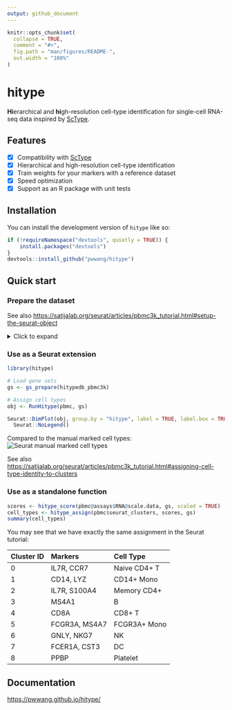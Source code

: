 ```yaml
---
output: github_document
---
```


<!-- README.md is generated from README.Rmd. Please edit that file -->

```r
knitr::opts_chunk$set(
  collapse = TRUE,
  comment = "#>",
  fig.path = "man/figures/README-",
  out.width = "100%"
)
```

# hitype

<!-- badges: start -->
<!-- badges: end -->

**Hi**erarchical and **hi**gh-resolution cell-type identification for single-cell RNA-seq data inspired by [ScType][1].

## Features

- [x] Compatibility with [ScType][1]
- [x] Hierarchical and high-resolution cell-type identification
- [x] Train weights for your markers with a reference dataset
- [x] Speed optimization
- [x] Support as an R package with unit tests

[1]: https://github.com/IanevskiAleksandr/sc-type

## Installation

You can install the development version of `hitype` like so:

``` r
if (!requireNamespace("devtools", quietly = TRUE)) {
    install.packages("devtools")
}
devtools::install_github("pwwang/hitype")
```

## Quick start

### Prepare the dataset

See also <https://satijalab.org/seurat/articles/pbmc3k_tutorial.html#setup-the-seurat-object>

<details>
  <summary>Click to expand</summary>

```r
pbmc <- pbmc3k.SeuratData::pbmc3k
pbmc[["percent.mt"]] <- Seurat::PercentageFeatureSet(pbmc, pattern = "^MT-")
pbmc <- subset(pbmc, subset = nFeature_RNA > 200 & nFeature_RNA < 2500 & percent.mt < 5)
pbmc <- Seurat::NormalizeData(pbmc)
pbmc <- Seurat::FindVariableFeatures(pbmc, selection.method = "vst", nfeatures = 2000)
pbmc <- Seurat::ScaleData(pbmc, features = rownames(pbmc))
pbmc <- Seurat::RunPCA(pbmc, features = Seurat::VariableFeatures(object = pbmc))
pbmc <- Seurat::FindNeighbors(pbmc, dims = 1:10)
pbmc <- Seurat::FindClusters(pbmc, resolution = 0.5)
pbmc <- Seurat::RunUMAP(pbmc, dims = 1:10)
```
</details>

### Use as a Seurat extension

```r
library(hitype)

# Load gene sets
gs <- gs_prepare(hitypedb_pbmc3k)

# Assign cell types
obj <- RunHitype(pbmc, gs)

Seurat::DimPlot(obj, group.by = "hitype", label = TRUE, label.box = TRUE) +
  Seurat::NoLegend()
```

Compared to the manual marked cell types:
![Seurat manual marked cell types](https://satijalab.org/seurat/articles/pbmc3k_tutorial_files/figure-html/labelplot-1.png)

See also <https://satijalab.org/seurat/articles/pbmc3k_tutorial.html#assigning-cell-type-identity-to-clusters>

### Use as a standalone function

```r
scores <- hitype_score(pbmc@assays$RNA@scale.data, gs, scaled = TRUE)
cell_types <- hitype_assign(pbmc$seurat_clusters, scores, gs)
summary(cell_types)
```

You may see that we have exactly the same assignment in the Seurat tutorial:

|Cluster ID	| Markers | Cell Type |
|:----------|:--------|:----------|
|0|	IL7R, CCR7 |	Naive CD4+ T |
|1|	CD14, LYZ |	CD14+ Mono|
|2|	IL7R, S100A4 | Memory CD4+|
|3|	MS4A1 | B|
|4|	CD8A | CD8+ T|
|5|	FCGR3A, MS4A7 | FCGR3A+ Mono|
|6|	GNLY, NKG7 | NK|
|7|	FCER1A, CST3 | DC|
|8|	PPBP | Platelet|

## Documentation

<https://pwwang.github.io/hitype/>
